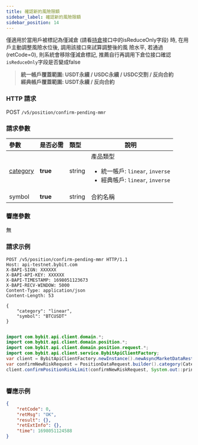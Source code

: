 ```yaml
---
title: 確認新的風險限額
sidebar_label: 確認新的風險限額
sidebar_position: 14
---
```

僅適用於當用戶被標記為僅減倉 (請看[持倉](/v5/position#)接口中的isReduceOnly字段) 時, 在用戶主動調整風險水位後, 調用該接口來試算調整後的風
險水平, 若通過(retCode=0), 則系統會移除僅減倉標記, 推薦自行再調用下倉位接口確認`isReduceOnly`字段是否變成false
> **統一帳戶覆蓋範圍: USDT永續 / USDC永續 / USDC交割 / 反向合約**<br/>
> **經典帳戶覆蓋範圍: USDT永續 / 反向合約**

### HTTP 請求
POST `/v5/position/confirm-pending-mmr`

### 請求參數
| 參數 | 是否必需 | 類型 | 說明|
|:----- |:-------|:-----|------ |
|[category](../enum#category) |**true** |string |產品類型 <ul><li>統一帳戶: `linear`, `inverse`</li><li>經典帳戶: `linear`, `inverse`</li></ul> |
|symbol |**true** |string |合約名稱|

### 響應參數
無

### 請求示例

<Tabs groupId="programming-languages">
<TabItem value="http" label="HTTP">

```http
POST /v5/position/confirm-pending-mmr HTTP/1.1
Host: api-testnet.bybit.com
X-BAPI-SIGN: XXXXXX
X-BAPI-API-KEY: XXXXXX
X-BAPI-TIMESTAMP: 1698051123673
X-BAPI-RECV-WINDOW: 5000
Content-Type: application/json
Content-Length: 53

{
    "category": "linear",
    "symbol": "BTCUSDT"
}
```

</TabItem>
<TabItem value="python" label="Python">

```python

```

</TabItem>
<TabItem value="java" label="Java">

```java
import com.bybit.api.client.domain.*;
import com.bybit.api.client.domain.position.*;
import com.bybit.api.client.domain.position.request.*;
import com.bybit.api.client.service.BybitApiClientFactory;
var client = BybitApiClientFactory.newInstance().newAsyncMarketDataRestClient();
var confirmNewRiskRequest = PositionDataRequest.builder().category(CategoryType.LINEAR).symbol("BTCUSDT").build();
client.confirmPositionRiskLimit(confirmNewRiskRequest, System.out::println);
```

</TabItem>
<TabItem value="Node" label="Node.js">

```n4js

```

</TabItem>
</Tabs>

### 響應示例

```json
{
    "retCode": 0,
    "retMsg": "OK",
    "result": {},
    "retExtInfo": {},
    "time": 1698051124588
}
```
